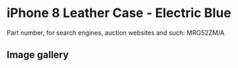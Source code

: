 
# iPhone 8 Leather Case - Electric Blue

Part number, for search engines, auction websites and such: MRG52ZM/A

## Image gallery

<div style={{ width: '100%', maxWidth: '768px' }}>
<GalleryComponent
    images={[
      {
        original: "/everysource/MRG52.webp",
        thumbnail: "/everypreview/MRG52.webp",
      },
      {
        original: "/everysource/MRG52_AV1_GOLD.webp",
        thumbnail: "/everypreview/MRG52_AV1_GOLD.webp",
      },
      {
        original: "/everysource/MRG52_AV1_SILVER.webp",
        thumbnail: "/everypreview/MRG52_AV1_SILVER.webp",
      },
      {
        original: "/everysource/MRG52_AV1_SPACE_GRAY.webp",
        thumbnail: "/everypreview/MRG52_AV1_SPACE_GRAY.webp",
      },
      {
        original: "/everysource/MRG52_AV2.webp",
        thumbnail: "/everypreview/MRG52_AV2.webp",
      }
    ]}
  />
</div>